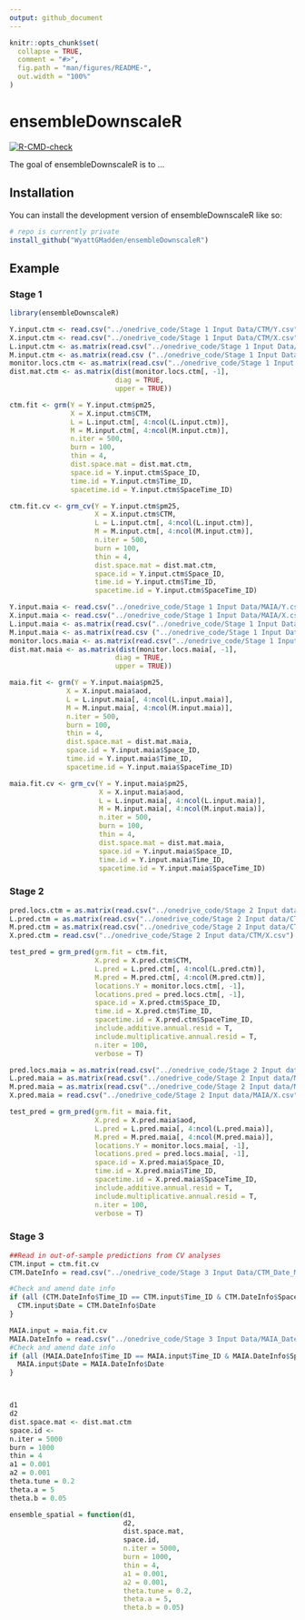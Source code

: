 ```yaml
---
output: github_document
---
```


<!-- README.md is generated from README.Rmd. Please edit that file -->

```r
knitr::opts_chunk$set(
  collapse = TRUE,
  comment = "#>",
  fig.path = "man/figures/README-",
  out.width = "100%"
)
```

# ensembleDownscaleR

<!-- badges: start -->
[![R-CMD-check](https://github.com/WyattGMadden/ensembleDownscaleR/actions/workflows/R-CMD-check.yaml/badge.svg)](https://github.com/WyattGMadden/ensembleDownscaleR/actions/workflows/R-CMD-check.yaml)
<!-- badges: end -->

The goal of ensembleDownscaleR is to ...

## Installation

You can install the development version of ensembleDownscaleR like so:

```r
# repo is currently private
install_github("WyattGMadden/ensembleDownscaleR")
```

## Example

### Stage 1


```r
library(ensembleDownscaleR)

Y.input.ctm <- read.csv("../onedrive_code/Stage 1 Input Data/CTM/Y.csv")
X.input.ctm <- read.csv("../onedrive_code/Stage 1 Input Data/CTM/X.csv")
L.input.ctm <- as.matrix(read.csv("../onedrive_code/Stage 1 Input Data/CTM/L.csv"))
M.input.ctm <- as.matrix(read.csv ("../onedrive_code/Stage 1 Input Data/CTM/M.csv"))
monitor.locs.ctm <- as.matrix(read.csv("../onedrive_code/Stage 1 Input Data/CTM/Monitor_XY.csv"))
dist.mat.ctm <- as.matrix(dist(monitor.locs.ctm[, -1], 
                          diag = TRUE, 
                          upper = TRUE))

ctm.fit <- grm(Y = Y.input.ctm$pm25,
               X = X.input.ctm$CTM,
               L = L.input.ctm[, 4:ncol(L.input.ctm)],
               M = M.input.ctm[, 4:ncol(M.input.ctm)],
               n.iter = 500,
               burn = 100,
               thin = 4,
               dist.space.mat = dist.mat.ctm, 
               space.id = Y.input.ctm$Space_ID,
               time.id = Y.input.ctm$Time_ID,
               spacetime.id = Y.input.ctm$SpaceTime_ID)

ctm.fit.cv <- grm_cv(Y = Y.input.ctm$pm25,
                     X = X.input.ctm$CTM,
                     L = L.input.ctm[, 4:ncol(L.input.ctm)],
                     M = M.input.ctm[, 4:ncol(M.input.ctm)],
                     n.iter = 500,
                     burn = 100,
                     thin = 4,
                     dist.space.mat = dist.mat.ctm, 
                     space.id = Y.input.ctm$Space_ID,
                     time.id = Y.input.ctm$Time_ID,
                     spacetime.id = Y.input.ctm$SpaceTime_ID)

Y.input.maia <- read.csv("../onedrive_code/Stage 1 Input Data/MAIA/Y.csv")
X.input.maia <- read.csv("../onedrive_code/Stage 1 Input Data/MAIA/X.csv")
L.input.maia <- as.matrix(read.csv("../onedrive_code/Stage 1 Input Data/MAIA/L.csv"))
M.input.maia <- as.matrix(read.csv ("../onedrive_code/Stage 1 Input Data/MAIA/M.csv"))
monitor.locs.maia <- as.matrix(read.csv("../onedrive_code/Stage 1 Input Data/MAIA/Monitor_XY.csv"))
dist.mat.maia <- as.matrix(dist(monitor.locs.maia[, -1], 
                          diag = TRUE, 
                          upper = TRUE))

maia.fit <- grm(Y = Y.input.maia$pm25,
              X = X.input.maia$aod,
              L = L.input.maia[, 4:ncol(L.input.maia)],
              M = M.input.maia[, 4:ncol(M.input.maia)],
              n.iter = 500,
              burn = 100,
              thin = 4,
              dist.space.mat = dist.mat.maia, 
              space.id = Y.input.maia$Space_ID,
              time.id = Y.input.maia$Time_ID,
              spacetime.id = Y.input.maia$SpaceTime_ID)

maia.fit.cv <- grm_cv(Y = Y.input.maia$pm25,
                      X = X.input.maia$aod,
                      L = L.input.maia[, 4:ncol(L.input.maia)],
                      M = M.input.maia[, 4:ncol(M.input.maia)],
                      n.iter = 500,
                      burn = 100,
                      thin = 4,
                      dist.space.mat = dist.mat.maia, 
                      space.id = Y.input.maia$Space_ID,
                      time.id = Y.input.maia$Time_ID,
                      spacetime.id = Y.input.maia$SpaceTime_ID)

```



### Stage 2


```r
pred.locs.ctm = as.matrix(read.csv("../onedrive_code/Stage 2 Input data/CTM/Cell_XY.csv"))
L.pred.ctm = as.matrix(read.csv("../onedrive_code/Stage 2 Input data/CTM/L.csv"))
M.pred.ctm = as.matrix(read.csv("../onedrive_code/Stage 2 Input data/CTM/M.csv"))
X.pred.ctm = read.csv("../onedrive_code/Stage 2 Input data/CTM/X.csv")

test_pred = grm_pred(grm.fit = ctm.fit,
                     X.pred = X.pred.ctm$CTM, 
                     L.pred = L.pred.ctm[, 4:ncol(L.pred.ctm)], 
                     M.pred = M.pred.ctm[, 4:ncol(M.pred.ctm)], 
                     locations.Y = monitor.locs.ctm[, -1], 
                     locations.pred = pred.locs.ctm[, -1], 
                     space.id = X.pred.ctm$Space_ID, 
                     time.id = X.pred.ctm$Time_ID, 
                     spacetime.id = X.pred.ctm$SpaceTime_ID,
                     include.additive.annual.resid = T,
                     include.multiplicative.annual.resid = T,
                     n.iter = 100,
                     verbose = T)

pred.locs.maia = as.matrix(read.csv("../onedrive_code/Stage 2 Input data/MAIA/Cell_XY.csv"))
L.pred.maia = as.matrix(read.csv("../onedrive_code/Stage 2 Input data/MAIA/L.csv"))
M.pred.maia = as.matrix(read.csv("../onedrive_code/Stage 2 Input data/MAIA/M.csv"))
X.pred.maia = read.csv("../onedrive_code/Stage 2 Input data/MAIA/X.csv")

test_pred = grm_pred(grm.fit = maia.fit,
                     X.pred = X.pred.maia$aod, 
                     L.pred = L.pred.maia[, 4:ncol(L.pred.maia)], 
                     M.pred = M.pred.maia[, 4:ncol(M.pred.maia)], 
                     locations.Y = monitor.locs.maia[, -1], 
                     locations.pred = pred.locs.maia[, -1], 
                     space.id = X.pred.maia$Space_ID, 
                     time.id = X.pred.maia$Time_ID, 
                     spacetime.id = X.pred.maia$SpaceTime_ID,
                     include.additive.annual.resid = T,
                     include.multiplicative.annual.resid = T,
                     n.iter = 100,
                     verbose = T)
```


### Stage 3

```r


##Read in out-of-sample predictions from CV analyses
CTM.input = ctm.fit.cv
CTM.DateInfo = read.csv("../onedrive_code/Stage 3 Input Data/CTM_Date_Mon_ID.csv")

#Check and amend date info
if (all (CTM.DateInfo$Time_ID == CTM.input$Time_ID & CTM.DateInfo$Space_ID == CTM.input$Space_ID)){
  CTM.input$Date = CTM.DateInfo$Date
}

MAIA.input = maia.fit.cv
MAIA.DateInfo = read.csv("../onedrive_code/Stage 3 Input Data/MAIA_Date_Mon_ID.csv")
#Check and amend date info
if (all (MAIA.DateInfo$Time_ID == MAIA.input$Time_ID & MAIA.DateInfo$Space_ID == MAIA.input$Space_ID)){
  MAIA.input$Date = MAIA.DateInfo$Date
}



d1
d2
dist.space.mat <- dist.mat.ctm
space.id <- 
n.iter = 5000
burn = 1000
thin = 4
a1 = 0.001
a2 = 0.001
theta.tune = 0.2
theta.a = 5
theta.b = 0.05

ensemble_spatial = function(d1, 
                            d2, 
                            dist.space.mat, 
                            space.id, 
                            n.iter = 5000, 
                            burn = 1000, 
                            thin = 4,
                            a1 = 0.001, 
                            a2 = 0.001, 
                            theta.tune = 0.2, 
                            theta.a = 5, 
                            theta.b = 0.05)
```







